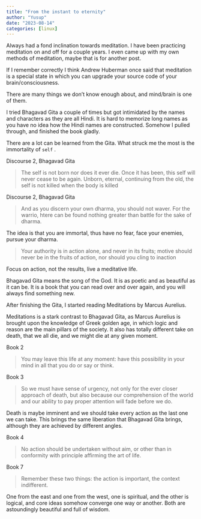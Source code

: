 ```yaml
---
title: "From the instant to eternity"
author: "Yusup"
date: "2023-08-14"
categories: [linux]
---
```



Always had a fond inclination towards meditation.
I have been practicing meditation on and off for a couple years.  I even came up with my own methods of meditation, maybe that is for another post.

If I remember correctly I think Andrew Huberman once said that meditation is a special state in which you can upgrade your source code of your brain/consciousness.

There are many things we don't know enough about, and mind/brain is one of them.

I tried Bhagavad Gita a couple of times but got intimidated by the names and characters as they are all Hindi. 
It is hard to memorize long names as you have no idea how the Hindi names are constructed. Somehow I pulled through, and finished the book gladly.

There are a lot can be learned from the Gita. What struck me the most is the immortality of `self` .

Discourse 2, Bhagavad Gita

> The self is not born
nor does it ever die.
Once it has been, this self will
never cease to be again.
Unborn, eternal,
continuing from the old,
the self is not killed
when the body is killed


Discourse 2, Bhagavad Gita

>And as you discern
your own dharma,
you should not waver.
For the warrio,
htere can be found
nothing greater
than battle 
for the sake of dharma.



The idea is that you are immortal, thus have no fear, face your enemies, pursue your dharma.


>Your authority is
in action alone,
and never 
in its fruits;
motive should never be 
in the fruits of action,
nor should  you cling to inaction

Focus on action, not the results, live a meditative life.

Bhagavad Gita means the song of the God. It is as poetic and as beautiful as it can be. It is a book that you can read over and over again, and you will always find something new.


After finishing the Gita, I started reading Meditations by Marcus Aurelius. 

Meditations is a stark contrast to Bhagavad Gita, as Marcus Aurelius is brought upon the knowledge of Greek golden age, in which logic and reason are the main pillars of the society. 
It also has totally different take on death, that we all die, and we might die at any given moment.



Book 2

>You may leave this life at any moment: 
have this possibility in your mind in all that you do or say or think.

Book 3

>So we must have sense of urgency, not only for the ever closer approach of death, 
but also because our comprehension of 
the world and our ability to pay proper attention will fade before we do.


Death is maybe imminent and we should take every action as the last one we can take. 
This brings the same liberation that Bhagavad Gita brings, although they are achieved by different angles.


Book 4

>No action should be undertaken without aim, 
or other than in conformity with principle affirming the art of life.

Book 7 

>Remember these two things: the action is important, the context indifferent.

One from the east and one from the west, one is spiritual, and the other is logical, and core ideas somehow converge one way or another. 
Both are astoundingly beautiful and full of wisdom.
